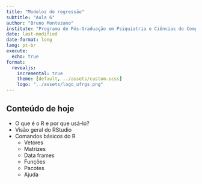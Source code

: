 ```yaml
---
title: "Modelos de regressão"
subtitle: "Aula 6"
author: "Bruno Montezano"
institute: "Programa de Pós-Graduação em Psiquiatria e Ciências do Comportamento\nUniversidade Federal do Rio Grande do Sul"
date: last-modified
date-format: long
lang: pt-br
execute:
  echo: true
format:
  revealjs:
    incremental: true
    theme: [default, ../assets/custom.scss]
    logo: "../assets/logo_ufrgs.png"
---
```


## Conteúdo de hoje {.smaller}

- O que é o R e por que usá-lo?
- Visão geral do RStudio
- Comandos básicos do R
  - Vetores
  - Matrizes
  - Data frames
  - Funções
  - Pacotes
  - Ajuda
  
##
